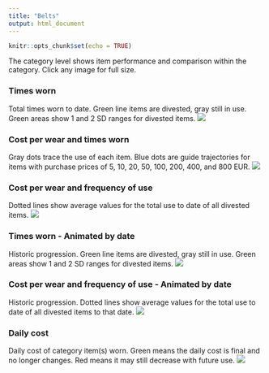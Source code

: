 ```yaml
---
title: "Belts"
output: html_document
---
```


```r
knitr::opts_chunk$set(echo = TRUE)

```

The category level shows item performance and comparison within the category. Click any image for full size.

### Times worn
Total times worn to date. Green line items are divested, gray still in use. Green areas show 1 and 2 SD ranges for divested items.
[![](https://www.dropbox.com/s/anc4m5gul3ev6fj/Category-Belts-Times_used.png?raw=1)](https://www.dropbox.com/s/anc4m5gul3ev6fj/Category-Belts-Times_used.png?raw=1){target="_blank"}

### Cost per wear and times worn
Gray dots trace the use of each item. Blue dots are guide trajectories for items with purchase prices of 5, 10, 20, 50, 100, 200, 400, and 800 EUR.
[![](https://www.dropbox.com/s/uysuvb1rvyycvmy/Category-Belts-Cost_and_Cumulative_use.png?raw=1)](https://www.dropbox.com/s/uysuvb1rvyycvmy/Category-Belts-Cost_and_Cumulative_use.png?raw=1){target="_blank"}

### Cost per wear and frequency of use
Dotted lines show average values for the total use to date of all divested items.
[![](https://www.dropbox.com/s/yf9u39edd6h0kfv/Category-Belts.png?raw=1)](https://www.dropbox.com/s/yf9u39edd6h0kfv/Category-Belts.png?raw=1){target="_blank"}

### Times worn - Animated by date
Historic progression. Green line items are divested, gray still in use. Green areas show 1 and 2 SD ranges for divested items. 
![](https://www.dropbox.com/s/fao9ag78t7hfsnb/Category-Belts-Times_used-animation.gif?raw=1)

### Cost per wear and frequency of use - Animated by date
Historic progression. Dotted lines show average values for the total use to date of all divested items to that date.
![](https://www.dropbox.com/s/ainmxu92bvjkuab/Category-Belts-animation.gif?raw=1)

### Daily cost
Daily cost of category item(s) worn. Green means the daily cost is final and no longer changes. Red means it may still decrease with future use.
[![](https://www.dropbox.com/s/vnooa8coiw2ic2j/Category-Belts-Daily_cost.png?raw=1)](https://www.dropbox.com/s/vnooa8coiw2ic2j/Category-Belts-Daily_cost.png?raw=1){target="_blank"}
